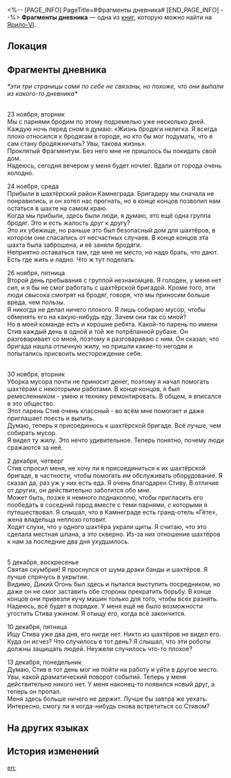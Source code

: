 <%-- [PAGE_INFO]
PageTitle=#Фрагменты дневника#
[END_PAGE_INFO] --%>
{{Дополнить}}
{{Книга Инфобокс
|id           = 090
|Название     = 
|Изображение  = Предмет Записи.png
|Мир          = Ярило-VI
|Томов        = 1
|Автор        = <!--нужно добавить-->
|Описание     = Фрагменты дневника, найденные в подземном убежище, в которых описывается, как некоторые события изменили жизнь простых людей.
|Том1         = {{tx}}
|Источник1    = {{tx|Отсутствует источник}}
|Персонажи    = 
|Фракции      = 
}}
'''Фрагменты дневника''' — одна из [[Книги|книг]], которую можно найти на [[Ярило-VI]].

==Локация==
{{Отметка карты|<!--название карты-->|<!--id отметки-->}}

==Фрагменты дневника==
''*эти три страницы сами по себе не связаны, но похоже, что они выпали из какого-то дневника*''

{{Размер|+2|Страница 1}}<br />
23 ноября, вторник<br />
Мы с парнями бродим по этому подземелью уже несколько дней.<br />
Каждую ночь перед сном я думаю: «Жизнь бродяги нелегка. Я всегда плохо относился к бродягам в городе, но кто бы мог подумать, что я сам стану бродяжничать? Увы, такова жизнь».<br />
Проклятый Фрагментум. Без него мне не пришлось бы покидать свой дом.<br />
Надеюсь, сегодня вечером у меня будет ночлег. Вдали от города очень холодно.

24 ноября, среда<br />
Прибыли в шахтёрский район Камнеграда. Бригадиру мы сначала не понравились, и он хотел нас прогнать, но в конце концов позволил нам остаться в шахте на самом краю.<br />
Когда мы прибыли, здесь были люди, я думаю, это ещё одна группа бродяг. Это и есть жалость друг к другу?<br />
Это их убежище, но раньше это был безопасный дом для шахтёров, в котором они спасались от несчастных случаев. В конце концов эта шахта была заброшена, и её заняли бродяги.<br />
Неприятно оставаться там, где мне не место, но надо брать, что дают. Есть где жить и ладно. Что ж тут поделать.

26 ноября, пятница<br />
Второй день пребывания с группой незнакомцев. Я голоден, у меня нет сил, и я бы не смог работать с шахтёрской бригадой. Кроме того, эти люди свысока смотрят на бродяг, говоря, что мы приносим больше вреда, чем пользы.<br />
Я никогда не делал ничего плохого. Я лишь собираю мусор, чтобы обменять его на какую-нибудь еду. Зачем они так со мной?<br />
Но в моей команде есть и хорошие ребята. Какой-то парень по имени Стив каждый день в одной и той же потрёпанной рубахе. Он разговаривает со мной, поэтому я разговариваю с ним. Он сказал, что бригада нашла отличную жилу, но пришли какие-то негодяи и попытались присвоить месторождение себе.

{{Размер|+2|Страница 2}}<br />
30 ноября, вторник<br />
Уборка мусора почти не приносит денег, поэтому я начал помогать шахтёрам с некоторыми работами. В конце концов, я был ремесленником - умею и технику ремонтировать. В общем, я вписался в это общество.<br />
Этот парень Стив очень классный - во всём мне помогает и даже приглашает поесть и выпить.<br />
Думаю, теперь я присоединюсь к шахтёрской бригаде. Всё лучше, чем собирать мусор.<br />
Я видел ту жилу. Это нечто удивительное. Теперь понятно, почему люди сражаются за неё.

2 декабря, четверг<br />
Стив спросил меня, не хочу ли я присоединиться к их шахтёрской бригаде, в частности, чтобы помогать им обслуживать оборудование. Я сказал да, раз уж у них есть еда. Я очень благодарен Стиву. В отличие от других, он действительно заботится обо мне.<br />
Может быть, позже я немного поднакоплю, чтобы пригласить его пообедать в соседний город вместе с теми парнями, с которыми я путешествовал. Я слышал, что в Камнеграде есть гранд-отель «Гёте», жена владельца неплохо готовит.<br />
Ходят слухи, что у одного шахтёра украли щиты. Я считаю, что это сделала местная шпана, а это скверно. Из-за них отношение шахтёров к нам за последние два дня ухудшилось.

{{Размер|+2|Страница 3}}<br />
5 декабря, воскресенье<br />
Святая скумбрия! Я проснулся от шума драки банды и шахтёров. Я лучше спрячусь в укрытии.<br />
Видимо, Дикий Огонь был здесь и пытался выступить посредником, но даже он не смог заставить обе стороны прекратить борьбу. В конце концов они привезли кучу машин только для того, чтобы всех разнять.<br />
Надеюсь, всё будет в порядке. У меня ещё не было возможности угостить Стива ужином. Я отыщу его, когда всё закончится.

10 декабря, пятница<br />
Ищу Стива уже два дня, его нигде нет. Никто из шахтёров не видел его.<br />
Куда он исчез? Что случилось в тот день? Я слышал, что эти роботы должны защищать людей. Неужели случилось что-то плохое?

13 декабря, понедельник<br />
Думаю, Стив в тот день мог не пойти на работу и уйти в другое место.<br />
Увы, какой драматический поворот событий. Теперь у меня действительно никого нет. У меня наконец-то появился новый друг, а теперь он пропал.<br />
Меня здесь больше ничего не держит. Лучше бы завтра же уехать.<br />
Интересно, смогу ли я когда-нибудь снова встретиться со Стивом?

==На других языках==
{{На других языках
|en   = Fragmented Diary
|zhs  = 支离破碎的日记
|zht  = 支離破碎的日記
|ja   = バラバラの日記
|ko   = 찢어진 일기
|es   = Diario roto
|fr   = Journal fragmenté
|ru   = Фрагменты дневника
|th   = เศษหน้าไดอารี่ที่กระจัดกระจาย
|vi   = Nhật Ký Vụn Vặt
|de   = Bruchstückhaftes Tagebuch
|id   = Diari yang Berkeping-keping
|pt   = Partes de Diário
}}

==История изменений==
{{История изменений|3.5}}

[[en:]]